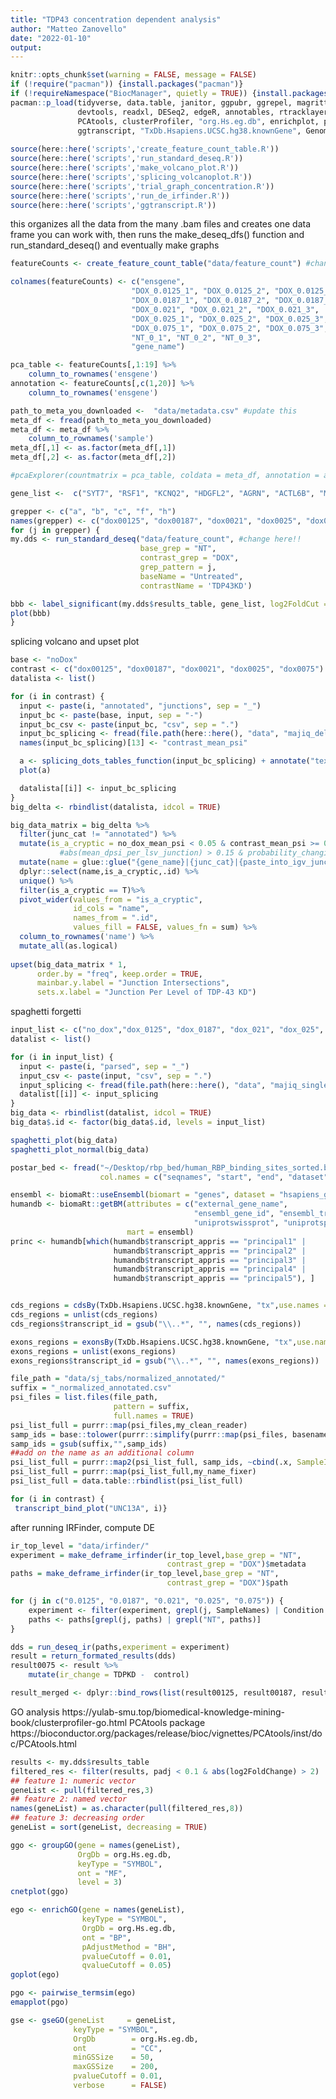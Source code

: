 ```yaml
---
title: "TDP43 concentration dependent analysis"
author: "Matteo Zanovello"
date: "2022-01-10"
output:
---
```


```r
knitr::opts_chunk$set(warning = FALSE, message = FALSE)
if (!require("pacman")) {install.packages("pacman")}
if (!requireNamespace("BiocManager", quietly = TRUE)) {install.packages("BiocManager")}
pacman::p_load(tidyverse, data.table, janitor, ggpubr, ggrepel, magrittr, biomaRt, 
               devtools, readxl, DESeq2, edgeR, annotables, rtracklayer, ensembldb,
               PCAtools, clusterProfiler, "org.Hs.eg.db", enrichplot, pcaExplorer, topGO, UpSetR,
               ggtranscript, "TxDb.Hsapiens.UCSC.hg38.knownGene", GenomicRanges)
            
source(here::here('scripts','create_feature_count_table.R'))
source(here::here('scripts','run_standard_deseq.R'))
source(here::here('scripts','make_volcano_plot.R'))
source(here::here('scripts','splicing_volcanoplot.R'))
source(here::here('scripts','trial_graph_concentration.R'))
source(here::here('scripts','run_de_irfinder.R'))
source(here::here('scripts','ggtranscript.R'))
```

this organizes all the data from the many .bam files and creates one data frame you can work with,
then runs the make_deseq_dfs() function and run_standard_deseq() and eventually make graphs
```r
featureCounts <- create_feature_count_table("data/feature_count") #change here!!

colnames(featureCounts) <- c("ensgene", 
                           "DOX_0.0125_1", "DOX_0.0125_2", "DOX_0.0125_3",
                           "DOX_0.0187_1", "DOX_0.0187_2", "DOX_0.0187_3",
                           "DOX_0.021", "DOX_0.021_2", "DOX_0.021_3", 
                           "DOX_0.025_1", "DOX_0.025_2", "DOX_0.025_3", 
                           "DOX_0.075_1", "DOX_0.075_2", "DOX_0.075_3",
                           "NT_0_1", "NT_0_2", "NT_0_3", 
                           "gene_name")

pca_table <- featureCounts[,1:19] %>%
    column_to_rownames('ensgene')
annotation <- featureCounts[,c(1,20)] %>%
    column_to_rownames('ensgene')

path_to_meta_you_downloaded <-  "data/metadata.csv" #update this
meta_df <- fread(path_to_meta_you_downloaded)
meta_df <- meta_df %>%
    column_to_rownames('sample') 
meta_df[,1] <- as.factor(meta_df[,1])
meta_df[,2] <- as.factor(meta_df[,2])

#pcaExplorer(countmatrix = pca_table, coldata = meta_df, annotation = annotation)

gene_list <-  c("SYT7", "RSF1", "KCNQ2", "HDGFL2", "AGRN", "ACTL6B", "MYO18A", "MYO1C", "KALRN", "DNM1", "CAMK2B", "ADGRB1", "TARDBP")

grepper <- c("a", "b", "c", "f", "h")
names(grepper) <- c("dox00125", "dox00187", "dox0021", "dox0025", "dox0075")
for (j in grepper) {
my.dds <- run_standard_deseq("data/feature_count", #change here!!
                             base_grep = "NT",
                             contrast_grep = "DOX",  
                             grep_pattern = j,
                             baseName = "Untreated",
                             contrastName = 'TDP43KD')

bbb <- label_significant(my.dds$results_table, gene_list, log2FoldCut = 1.5, log10padj = 5) + annotate("text", x=4, y=-0.25, label=names(j))
plot(bbb)
}
```

splicing volcano and upset plot
```r
base <- "noDox"
contrast <- c("dox00125", "dox00187", "dox0021", "dox0025", "dox0075")
datalista <- list()

for (i in contrast) {
  input <- paste(i, "annotated", "junctions", sep = "_")
  input_bc <- paste(base, input, sep = "-")
  input_bc_csv <- paste(input_bc, "csv", sep = ".")
  input_bc_splicing <- fread(file.path(here::here(), "data", "majiq_delta", input_bc_csv))
  names(input_bc_splicing)[13] <- "contrast_mean_psi"

  a <- splicing_dots_tables_function(input_bc_splicing) + annotate("text", x=0.9, y=0.1, label=i)
  plot(a)

  datalista[[i]] <- input_bc_splicing
}
big_delta <- rbindlist(datalista, idcol = TRUE)
```


```r
big_data_matrix = big_delta %>%
  filter(junc_cat != "annotated") %>%
  mutate(is_a_cryptic = no_dox_mean_psi < 0.05 & contrast_mean_psi >= 0.1) %>%
           #abs(mean_dpsi_per_lsv_junction) > 0.15 & probability_changing > 0.9) %>% # 
  mutate(name = glue::glue("{gene_name}|{junc_cat}|{paste_into_igv_junction}")) %>%
  dplyr::select(name,is_a_cryptic,.id) %>%
  unique() %>%
  filter(is_a_cryptic == T)%>% 
  pivot_wider(values_from = "is_a_cryptic",
              id_cols = "name",
              names_from = ".id",
              values_fill = FALSE, values_fn = sum) %>%
  column_to_rownames('name') %>%
  mutate_all(as.logical)
  
upset(big_data_matrix * 1,
      order.by = "freq", keep.order = TRUE,
      mainbar.y.label = "Junction Intersections", 
      sets.x.label = "Junction Per Level of TDP-43 KD")
```

spaghetti forgetti
```r
input_list <- c("no_dox","dox_0125", "dox_0187", "dox_021", "dox_025", "dox_075")
datalist <- list()

for (i in input_list) {
  input <- paste(i, "parsed", sep = "_")
  input_csv <- paste(input, "csv", sep = ".")
  input_splicing <- fread(file.path(here::here(), "data", "majiq_single", input_csv))
  datalist[[i]] <- input_splicing
}
big_data <- rbindlist(datalist, idcol = TRUE)
big_data$.id <- factor(big_data$.id, levels = input_list)

spaghetti_plot(big_data)
spaghetti_plot_normal(big_data)
```

```r
postar_bed <- fread("~/Desktop/rbp_bed/human_RBP_binding_sites_sorted.bed", 
                    col.names = c("seqnames", "start", "end", "dataset", "score", "strand", "QC"))

ensembl <- biomaRt::useEnsembl(biomart = "genes", dataset = "hsapiens_gene_ensembl")
humandb <- biomaRt::getBM(attributes = c("external_gene_name", 
                                         "ensembl_gene_id", "ensembl_transcript_id", "transcript_appris", 
                                         "uniprotswissprot", "uniprotsptrembl", "uniprot_isoform"), 
                          mart = ensembl)
princ <- humandb[which(humandb$transcript_appris == "principal1" |
                       humandb$transcript_appris == "principal2" | 
                       humandb$transcript_appris == "principal3" | 
                       humandb$transcript_appris == "principal4" |
                       humandb$transcript_appris == "principal5"), ]


cds_regions = cdsBy(TxDb.Hsapiens.UCSC.hg38.knownGene, "tx",use.names = TRUE)
cds_regions = unlist(cds_regions)
cds_regions$transcript_id = gsub("\\..*", "", names(cds_regions))

exons_regions = exonsBy(TxDb.Hsapiens.UCSC.hg38.knownGene, "tx",use.names = TRUE)
exons_regions = unlist(exons_regions)
exons_regions$transcript_id = gsub("\\..*", "", names(exons_regions))

file_path = "data/sj_tabs/normalized_annotated/"
suffix = "_normalized_annotated.csv"
psi_files = list.files(file_path,
                       pattern = suffix,
                       full.names = TRUE)
psi_list_full = purrr::map(psi_files,my_clean_reader)
samp_ids = base::tolower(purrr::simplify(purrr::map(psi_files, basename)))
samp_ids = gsub(suffix,"",samp_ids)
##add on the name as an additional column
psi_list_full = purrr::map2(psi_list_full, samp_ids, ~cbind(.x, SampleID = .y))
psi_list_full = purrr::map(psi_list_full,my_name_fixer)
psi_list_full = data.table::rbindlist(psi_list_full)

for (i in contrast) {
 transcript_bind_plot("UNC13A", i)}
```

after running IRFinder, compute DE
```r
ir_top_level = "data/irfinder/"
experiment = make_deframe_irfinder(ir_top_level,base_grep = "NT",
                                   contrast_grep = "DOX")$metadata
paths = make_deframe_irfinder(ir_top_level,base_grep = "NT",
                                   contrast_grep = "DOX")$path

for (j in c("0.0125", "0.0187", "0.021", "0.025", "0.075")) {
    experiment <- filter(experiment, grepl(j, SampleNames) | Condition == "control")
    paths <- paths[grepl(j, paths) | grepl("NT", paths)]
}

dds = run_deseq_ir(paths,experiment = experiment)
result = return_formated_results(dds)
result0075 <- result %>% 
    mutate(ir_change = TDPKD -  control)

result_merged <- dplyr::bind_rows(list(result00125, result00187, result0021, result0025, result0075), .id = 'source')
```

GO analysis https://yulab-smu.top/biomedical-knowledge-mining-book/clusterprofiler-go.html
PCAtools package https://bioconductor.org/packages/release/bioc/vignettes/PCAtools/inst/doc/PCAtools.html
```r
results <- my.dds$results_table
filtered_res <- filter(results, padj < 0.1 & abs(log2FoldChange) > 2)
## feature 1: numeric vector
geneList <- pull(filtered_res,3)
## feature 2: named vector
names(geneList) = as.character(pull(filtered_res,8))
## feature 3: decreasing order
geneList = sort(geneList, decreasing = TRUE)

ggo <- groupGO(gene = names(geneList),
               OrgDb = org.Hs.eg.db,
               keyType = "SYMBOL",
               ont = "MF",
               level = 3)
cnetplot(ggo)

ego <- enrichGO(gene = names(geneList),
                keyType = "SYMBOL",
                OrgDb = org.Hs.eg.db,
                ont = "BP",
                pAdjustMethod = "BH",
                pvalueCutoff = 0.01,
                qvalueCutoff = 0.05)
goplot(ego)

pgo <- pairwise_termsim(ego)
emapplot(pgo)

gse <- gseGO(geneList     = geneList,
              keyType = "SYMBOL",
              OrgDb        = org.Hs.eg.db,
              ont          = "CC",
              minGSSize    = 50,
              maxGSSize    = 200,
              pvalueCutoff = 0.01,
              verbose      = FALSE)
```